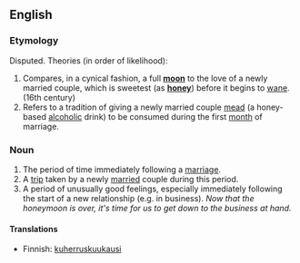 ==English==

===Etymology===
Disputed.  Theories (in order of likelihood):
# Compares, in a cynical fashion, a full '''[[moon]]''' to the love of a newly married couple, which is sweetest (as '''[[honey]]''') before it begins to [[wane]].  (16th century)
# Refers to a tradition of giving a newly married couple [[mead]] (a honey-based [[alcoholic]] drink) to be consumed during the first [[month]] of marriage.

===Noun===
# The period of time immediately following a [[marriage]].
# A [[trip]] taken by a newly [[marry|married]] couple during this period.
# A period of unusually good feelings, especially immediately following the start of a new relationship (e.g. in business).  ''Now that the honeymoon is over, it's time for us to get down to the business at hand.''

====Translations====

*Finnish: [[kuherruskuukausi]]